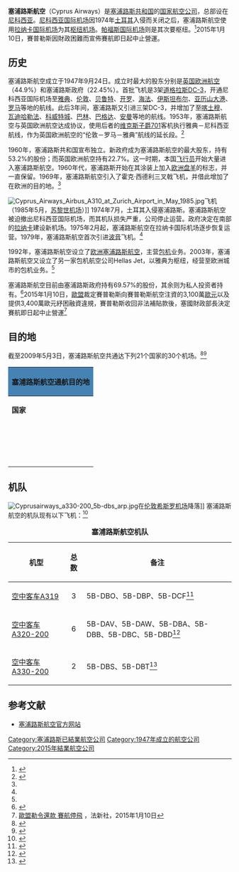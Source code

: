 {{Infobox Airline
|airline        = 塞浦路斯航空<br />Cyprus Airways
|logo           = Cyprus Airways Logo.svg
|IATA           = <s>CY</s>
|ICAO           = <s>CYP</s>
|callsign       = <s>CYPRUS</s>
|founded        = 1947年9月24日
|commenced      = 
|ceased         = 2015年1月10日
|hubs           = [[拉纳卡国际机场|拉纳卡国际机场]]
|secondary_hubs = [[帕福斯国际机场|帕福斯国际机场]]
|focus_cities   = 
|frequent_flyer = SunMiles
|lounge         = Executive Lounge
|alliance       = 
|fleet_size     = 11
|destinations   = 30
|parent         = 
|company_slogan = 
|country        = {{CYP}}
|headquarters   = [[塞浦路斯|塞浦路斯]][[尼科西亚|尼科西亚]]
|key_people     = 
|website        = 
}}
'''塞浦路斯航空'''（Cyprus Airways）是[[塞浦路斯共和国|塞浦路斯共和国]]的[[国家航空公司|国家航空公司]]，总部设在[[尼科西亚|尼科西亚]]。[[尼科西亚国际机场|尼科西亚国际机场]]因1974年[[土耳其|土耳其]]入侵而关闭之后，塞浦路斯航空使用[[拉纳卡国际机场|拉纳卡国际机场]]为其[[枢纽机场|枢纽机场]]。[[帕福斯国际机场|帕福斯国际机场]]则是其次要枢纽。<ref>{{En icon}}{{cite journal en |date=2007年4月3日 |title= |journal=Flight International |pages= }}</ref>2015年1月10日，賽普勒斯因財政困難而宣佈賽航即日起中止營運。

== 历史 ==
塞浦路斯航空成立于1947年9月24日。成立时最大的股东分别是[[英国欧洲航空|英国欧洲航空]]（44.9%）和塞浦路斯政府（22.45%）。首批飞机是3架[[道格拉斯DC-3|道格拉斯DC-3]]，开通尼科西亚国际机场至[[雅典|雅典]]、[[伦敦|伦敦]]、[[贝鲁特|贝鲁特]]、[[开罗|开罗]]、[[海法|海法]]、[[伊斯坦布尔|伊斯坦布尔]]、[[亚历山大港|亚历山大港]]、[[罗马|罗马]]等地的航线。此后3年间，塞浦路斯又引进三架DC-3，并增加了至[[喀土穆|喀土穆]]、[[瓦迪哈勒法|瓦迪哈勒法]]、[[科威特城|科威特城]]、[[巴林|巴林]]、[[巴格达|巴格达]]、[[安曼|安曼]]等地的航线。1953年，塞浦路斯航空与英国欧洲航空达成协议，使用后者的[[维克斯子爵|维克斯子爵701]]客机执行雅典－尼科西亚航线，作为英国欧洲航空的“伦敦－罗马－雅典”航线的延长段。<ref name="history">{{cite web |url=http://www.cyprusairways.com/main/default.aspx?it=1&tabid=88&itemid=330 |title=Cyprus Airways brief history |publisher=塞浦路斯航空 |date= |accessdate=2009年5月3日 |language=en |deadurl=yes |archiveurl=https://web.archive.org/web/20090312035242/http://www.cyprusairways.com/main/default.aspx?it=1&tabid=88&itemid=330 |archivedate=2009年3月12日 }}</ref>

1960年，塞浦路斯共和国宣布独立。新政府成为塞浦路斯航空的最大股东，持有53.2%的股份；而英国欧洲航空持有22.7%。这一时期，本国[[飞行员|飞行员]]开始大量进入塞浦路斯航空。1960年代，塞浦路斯开始在其涂装上加入[[欧洲盘羊|欧洲盘羊]]的标志，并一直保留。1969年，塞浦路斯航空引入了霍克·西德利三叉戟飞机，并借此增加了在欧洲的目的地。<ref name="history"/>

[[File:Cyprus_Airways_Airbus_A310_at_Zurich_Airport_in_May_1985.jpg|thumb]]飞机（1985年5月，[[苏黎世机场|苏黎世机场]]）]]
1974年7月，土耳其入侵塞浦路斯。塞浦路斯航空被迫撤出尼科西亚国际机场，而其机队损失严重，公司停止运营。政府决定在南部的[[拉纳卡|拉纳卡]]建设新机场。1975年2月起，塞浦路斯航空在拉纳卡国际机场逐步恢复运营。1979年，塞浦路斯航空首次引进[[波音|波音]]飞机。<ref name="history"/>

1992年，塞浦路斯航空设立了[[欧洲塞浦路斯航空|欧洲塞浦路斯航空]]，主营[[包机|包机]]业务。2003年，塞浦路斯航空又设立了另一家包机航空公司Hellas Jet，以雅典为枢纽，经营至欧洲城市的包机业务。<ref name="history"/>

塞浦路斯航空目前由塞浦路斯政府持有69.57%的股份，其余则为私人投资者持有。<ref>{{cite web |url=http://www.cyprusairways.com/main/default.aspx?tabid=88 |title=About Us > The Cyprus Airways Group |publisher=塞浦路斯航空 |date= |accessdate=2009年5月3日 |language=en |deadurl=yes |archiveurl=https://web.archive.org/web/20090423033854/http://www.cyprusairways.com/main/default.aspx?tabid=88 |archivedate=2009年4月23日 }}</ref>2015年1月10日，[[歐盟|歐盟]]裁定賽普勒斯向賽普勒斯航空注資的3,100萬[[歐元|歐元]]以及提供3,400萬歐元紓困融資違規，賽普勒斯收回非法補貼款後，塞國財政部長決定賽航即日起中止營運<ref>[https://tw.news.yahoo.com/%E6%AD%90%E7%9B%9F%E5%8B%92%E4%BB%A4%E9%82%84%E6%AC%BE-%E8%B3%BD%E8%88%AA%E5%81%9C%E9%A3%9B-052003530--finance.html 歐盟勒令還款 賽航停飛] {{Wayback|url=https://tw.news.yahoo.com/%E6%AD%90%E7%9B%9F%E5%8B%92%E4%BB%A4%E9%82%84%E6%AC%BE-%E8%B3%BD%E8%88%AA%E5%81%9C%E9%A3%9B-052003530--finance.html |date=20200424051529 }}，法新社，2015年1月10日</ref>

== 目的地 ==
截至2009年5月3日，塞浦路斯航空共通达下列21个国家的30个机场。<ref>{{cite web |url=http://www.cyprusairways.com/main/default.aspx?tabID=56&itemID=88&mid=292 |title=Cyprus Airways European Destinations |publisher=塞浦路斯航空 |date= |accessdate=2009年5月3日 |language=en |deadurl=yes |archiveurl=https://web.archive.org/web/20090225012217/http://www.cyprusairways.com/main/default.aspx?tabID=56&itemID=88&mid=292 |archivedate=2009年2月25日 }}</ref><ref>{{cite web |url=http://www.cyprusairways.com/main/default.aspx?tabID=56&itemID=89&mid=292 |title=Cyprus Airways Middle East and Gulf Destinations |publisher=塞浦路斯航空 |date= |accessdate=2009年5月3日 |language=en |deadurl=yes |archiveurl=https://web.archive.org/web/20080613153817/http://www.cyprusairways.com/main/default.aspx?tabID=56&itemID=89&mid=292 |archivedate=2008年6月13日 }}</ref>

{| class="wikitable collapsed" style="font-size:85%; width: 90%; border: #999 solid 1px; text-align: lcenter; margin-bottom: 0; margin: 1em auto 1em auto"
! colspan="5" style="background: #4682b4;"| '''塞浦路斯航空通航目的地'''
|- style="font-weight:bold; background-color:#4682b4"
| '''国家'''
| '''城市'''
| '''机场''' 
| '''机场代码'''
| '''备注'''
|-
|{{AUT}}
|[[维也纳|维也纳]]
|[[维也纳国际机场|维也纳国际机场]]
|VIE
|
|-
|{{BEL}}
|[[布鲁塞尔|布鲁塞尔]]
|[[布鲁塞尔机场|布鲁塞尔机场]]
|BRU
|
|-
|{{BGR}}
|[[索非亚|索非亚]]
|[[索非亚机场|索非亚机场]]
|SOF
|
|-
|rowspan=2|{{CYP}}
|[[拉纳卡|拉纳卡]]
|[[拉纳卡国际机场|拉纳卡国际机场]]
|LCA
|'''枢纽'''
|-
|[[帕福斯|帕福斯]]
|[[帕福斯国际机场|帕福斯国际机场]]
|PFO
|'''枢纽'''
|-
|{{FRA}}
|[[巴黎|巴黎]]
|[[巴黎－夏尔·戴高乐机场|巴黎－夏尔·戴高乐机场]]
|CDG
|
|-
|{{DEU}}
|[[法兰克福|法兰克福]]
|[[法兰克福机场|法兰克福机场]]
|FRA
|
|-
|rowspan=4|{{GRC}}
|[[雅典|雅典]]
|[[雅典埃莱夫塞里奥斯·韦尼泽洛斯国际机场|雅典埃莱夫塞里奥斯·韦尼泽洛斯国际机场]]
|ATH
|
|-
|[[伊拉克利翁|伊拉克利翁]]
|[[伊拉克利翁卡赞察基斯国际机场|伊拉克利翁卡赞察基斯国际机场]]
|HER
|
|-
|[[罗得市|罗得市]]
|[[罗得贾戈拉斯国际机场|罗得贾戈拉斯国际机场]]
|RHO
|
|-
|[[塞萨洛尼基|塞萨洛尼基]]
|[[塞萨洛尼基马其顿国际机场|塞萨洛尼基马其顿国际机场]]
|SKG
|
|-
|{{ISR}}
|[[特拉维夫|特拉维夫]]
|[[本-古里安国际机场|本-古里安国际机场]]
|TLV
|
|-
|rowspan=2|{{ITA}}
|[[米兰|米兰]]
|[[米兰－马尔彭萨机场|米兰－马尔彭萨机场]]
|MXP
|
|-
|[[罗马|罗马]]
|[[罗马－菲乌米奇诺机场|罗马－菲乌米奇诺机场]]
|FCO
|
|-
|{{JOR}}
|[[安曼|安曼]]
|[[阿勒娅王后国际机场|阿勒娅王后国际机场]]
|AMM
|
|-
|{{LBN}}
|[[贝鲁特|贝鲁特]]
|[[贝鲁特－拉菲克·哈里里国际机场|贝鲁特－拉菲克·哈里里国际机场]]
|BEY
|
|-
|{{NLD}}
|[[阿姆斯特丹|阿姆斯特丹]]
|[[斯希普霍尔机场|斯希普霍尔机场]]
|AMS
|
|-
|{{ROM}}
|[[布加勒斯特|布加勒斯特]]
|[[亨利·科安德国际机场|亨利·科安德国际机场]]
|OTP
|
|-
|{{RUS}}
|[[莫斯科|莫斯科]]
|[[谢列梅捷沃国际机场|谢列梅捷沃国际机场]]
|SVO
|
|-
|{{CHE}}
|[[苏黎世|苏黎世]]
|[[苏黎世机场|苏黎世机场]]
|ZRH
|
|-
|{{GBR}}
|[[伦敦|伦敦]]
|[[伦敦希斯罗机场|伦敦希斯罗机场]]
|LHR
|
|}

== 机队 ==
[[File:Cyprusairways_a330-200_5b-dbs_arp.jpg|thumb]]在[[伦敦希斯罗机场|伦敦希斯罗机场]]降落]]
塞浦路斯航空的机队现有以下飞机：<ref>{{cite web |url=http://www.airfleets.net/flottecie/Cyprus%20Airways.htm |title=Cyprus Airways Fleet |publisher=airfleets.net |date= |accessdate=2009年5月3日 |language=en |archive-url=https://web.archive.org/web/20070927191218/http://www.airfleets.net/flottecie/Cyprus%20Airways.htm |archive-date=2007年9月27日 |dead-url=yes }}</ref>

{| class="toccolours sortable" border="1" cellpadding="3" style="border-collapse:collapse"
|+ '''塞浦路斯航空机队'''
|- bgcolor=#4682b4
!机型
!总数
!备注
|-
|[[空中客车A319|空中客车A319]] ||align=center|3 ||5B-DBO、5B-DBP、5B-DCF<ref name="319active">{{cite web |url=http://www.airfleets.net/flottecie/Cyprus%20Airways-active-a319.htm |title=Cyprus Airways Fleet of A319 (Active) |publisher=airfleets.net |date= |accessdate=2009年5月3日 |language=en |archive-date=2020年4月24日 |archive-url=https://web.archive.org/web/20200424051548/https://www.airfleets.net/flottecie/Cyprus%20Airways-active-a319.htm |dead-url=no }}</ref>
|-
|[[空中客车A320|空中客车A320-200]] ||align=center|6 ||5B-DAV、5B-DAW、5B-DBA、5B-DBB、5B-DBC、5B-DBD<ref name="320active">{{cite web |url=http://www.airfleets.net/flottecie/Cyprus%20Airways-active-a320.htm |title=Cyprus Airways Fleet of A320 (Active) |publisher=airfleets.net |date= |accessdate=2009年5月3日 |language=en |archive-date=2020年4月24日 |archive-url=https://web.archive.org/web/20200424051551/https://www.airfleets.net/flottecie/Cyprus%20Airways-active-a320.htm |dead-url=no }}</ref>
|-
|[[空中客车A330|空中客车A330-200]] ||align=center|2 ||5B-DBS、5B-DBT<ref name="330active">{{cite web |url=http://www.airfleets.net/flottecie/Cyprus%20Airways-active-a330.htm |title=Cyprus Airways Fleet of A330 (Active) |publisher=airfleets.net |date= |accessdate=2009年5月3日 |language=en |archive-date=2020年4月24日 |archive-url=https://web.archive.org/web/20200424051557/https://www.airfleets.net/flottecie/Cyprus%20Airways-active-a330.htm |dead-url=no }}</ref>
|}

== 参考文献 ==
{{reflist|2}}

{{Commonscat|Cyprus Airways}}
* {{En icon}}[http://www.cyprusairways.com/ 塞浦路斯航空官方网站]{{Wayback|url=http://www.cyprusairways.com/ |date=20210225205049 }}
{{IATA成員|歐洲}}

[[Category:塞浦路斯已結業航空公司|Category:塞浦路斯已結業航空公司]]
[[Category:1947年成立的航空公司|Category:1947年成立的航空公司]]
[[Category:2015年結業航空公司|Category:2015年結業航空公司]]